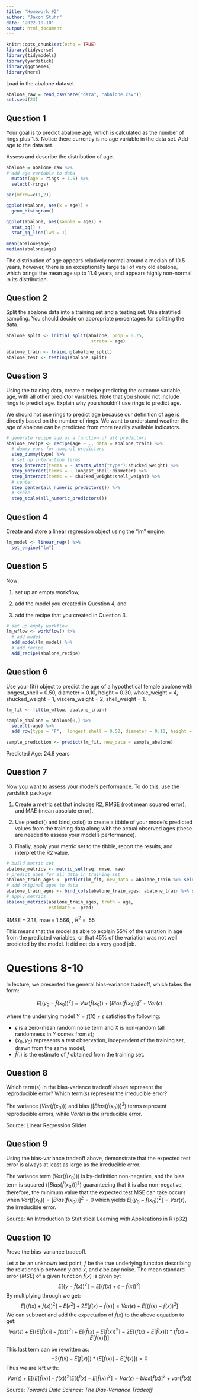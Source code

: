 ```yaml
---
title: 'Homework #2'
author: "Jaxon Stuhr"
date: "2022-10-10"
output: html_document
---
```


```r
knitr::opts_chunk$set(echo = TRUE)
library(tidyverse)
library(tidymodels)
library(yardstick)
library(ggthemes)
library(here)
```


Load in the abalone dataset
```r
abalone_raw = read_csv(here("data", "abalone.csv"))
set.seed(23)
```

## Question 1
Your goal is to predict abalone age, which is calculated as the number of rings plus 1.5. Notice there currently is no age variable in the data set. Add age to the data set.

Assess and describe the distribution of age.

```r
abalone = abalone_raw %>% 
# add age variable to data
  mutate(age = rings + 1.5) %>% 
  select(-rings)

par(mfrow=c(1,2))

ggplot(abalone, aes(x = age)) +
  geom_histogram()

ggplot(abalone, aes(sample = age)) +
  stat_qq() +
  stat_qq_line(lwd = 1)

mean(abalone$age)
median(abalone$age)
```

The distribution of age appears relatively normal around a median of 10.5 years, however, there is an exceptionally large tail of very old abalone, which brings the mean age up to 11.4 years, and appears highly non-normal in its distribution. 

## Question 2

Split the abalone data into a training set and a testing set. Use stratified sampling. You should decide on appropriate percentages for splitting the data.

```r
abalone_split <- initial_split(abalone, prop = 0.75,
                                strata = age)

abalone_train <- training(abalone_split)
abalone_test <- testing(abalone_split)
```

## Question 3

Using the training data, create a recipe predicting the outcome variable, age, with all other predictor variables. Note that you should not include rings to predict age. Explain why you shouldn’t use rings to predict age.

We should not use rings to predict age because our definition of age is directly based on the number of rings. We want to understand weather the age of abalone can be predicted from more readily available indicators.

```r
# generate recipe age as a function of all predictors
abalone_recipe <- recipe(age ~ ., data = abalone_train) %>% 
  # dummy vars for nominal predictors
  step_dummy(type) %>% 
  # set up interaction terms
  step_interact(terms = ~ starts_with("type"):shucked_weight) %>% 
  step_interact(terms = ~ longest_shell:diameter) %>% 
  step_interact(terms = ~ shucked_weight:shell_weight) %>%
  # center
  step_center(all_numeric_predictors()) %>%
  # scale
  step_scale(all_numeric_predictors())
```


## Question 4

Create and store a linear regression object using the "lm" engine.

```r
lm_model <- linear_reg() %>% 
  set_engine("lm")
```

## Question 5

Now:

1. set up an empty workflow,

2. add the model you created in Question 4, and

3. add the recipe that you created in Question 3.

```r
# set up empty workflow
lm_wflow <- workflow() %>% 
  # add model
  add_model(lm_model) %>% 
  # add recipe
  add_recipe(abalone_recipe)
```

## Question 6

Use your fit() object to predict the age of a hypothetical female abalone with longest_shell = 0.50, diameter = 0.10, height = 0.30, whole_weight = 4, shucked_weight = 1, viscera_weight = 2, shell_weight = 1.

```r
lm_fit <- fit(lm_wflow, abalone_train)

sample_abalone = abalone[0,] %>% 
  select(-age) %>% 
  add_row(type = "F",  longest_shell = 0.50, diameter = 0.10, height = 0.30, whole_weight = 4, shucked_weight = 1, viscera_weight = 2, shell_weight = 1)

sample_prediction <- predict(lm_fit, new_data = sample_abalone)
```

Predicted Age: 24.8 years

## Question 7

Now you want to assess your model’s performance. To do this, use the yardstick package:

1. Create a metric set that includes R2, RMSE (root mean squared error), and MAE (mean absolute error).

2. Use predict() and bind_cols() to create a tibble of your model’s predicted values from the training data along with the actual observed ages (these are needed to assess your model’s performance).

3. Finally, apply your metric set to the tibble, report the results, and interpret the R2 value.

```r
# build metric set
abalone_metrics <- metric_set(rsq, rmse, mae)
# predict ages for all data in training set
abalone_train_ages <- predict(lm_fit, new_data = abalone_train %>% select(-age))
# add original ages to data
abalone_train_ages <- bind_cols(abalone_train_ages, abalone_train %>% select(age))
# apply metrics
abalone_metrics(abalone_train_ages, truth = age, 
                estimate = .pred)
```

RMSE = 2.18, mae = 1.566, , $R^2$ = .55

This means that the model as able to explain 55% of the variation in age from the predicted variables, or that 45% of the variation was not well predicted by the model. It did not do a very good job.

# Questions 8-10

In lecture, we presented the general bias-variance tradeoff, which takes the form:

$$
E[(y_0 - \hat{f}(x_0))^2]=Var(\hat{f}(x_0))+[Bias(\hat{f}(x_0))]^2+Var(\epsilon)
$$

where the underlying model $Y=f(X)+\epsilon$ satisfies the following:

- $\epsilon$ is a zero-mean random noise term and $X$ is non-random (all randomness in $Y$ comes from $\epsilon$);
- $(x_0, y_0)$ represents a test observation, independent of the training set, drawn from the same model;
- $\hat{f}(.)$ is the estimate of $f$ obtained from the training set.

## Question 8
Which term(s) in the bias-variance tradeoff above represent the reproducible error? Which term(s) represent the irreducible error?

The variance ($Var(\hat{f}(x_0))$) and bias ($[Bias(\hat{f}(x_0))]^2$) terms represent reproducible errors, while $Var(\epsilon)$ is the irreducible error. 

Source: Linear Regression Slides

## Question 9
Using the bias-variance tradeoff above, demonstrate that the expected test error is always at least as large as the irreducible error.

The variance term ($Var(\hat{f}(x_0))$) is by-definition non-negative, and the bias term is squared ($[Bias(\hat{f}(x_0))]^2$) guaranteeing that it is also non-negative, therefore, the minimum value that the expected test MSE can take occurs when $Var(\hat{f}(x_0)) = [Bias(\hat{f}(x_0))]^2 = 0$ which yields $E[(y_0 - \hat{f}(x_0))^2] = Var(\epsilon)$, the irreducible error.

Source: An Introduction to Statistical Learning with Applications in R (p32)

## Question 10
Prove the bias-variance tradeoff.

Let $x$ be an unknown test point, $f$ be the true underlying function describing the relationship between $y$ and $x$, and $\epsilon$ be any noise. The mean standard error ($MSE$) of a given function $\hat{f}(x)$ is given by:
$$ E[(y - \hat{f}(x))^2] = E[(f(x) + \epsilon - \hat{f}(x))^2]$$
By multiplying through we get:
$$ E[(f(x) +  \hat{f}(x))^2] + E[\epsilon^2] + 2E[f(x) - \hat{f}(x)] = Var(\epsilon) + E[(f(x) - \hat{f}(x))^2]$$
We can subtract and add the expectation of $\hat{f}(x)$ to the above equation to get:
$$ Var(\epsilon) + E[(E[\hat{f}(x)]-f(x))^2] + E[(\hat{f}(x)-E[\hat{f}(x))^2] - 2E[(f(x) - E[\hat{f}(x)])  *(\hat{f}(x) - E[\hat{f}(x)])]$$

This last term can be rewritten as:
$$-2(f(x) - E[\hat{f}(x)])*(E[\hat{f}(x)]-E[\hat{f}(x)]) = 0$$
Thus we are left with:
$$Var(\epsilon) + E[(E[\hat{f}(x)]-f(x))^2] E[(\hat{f}(x)-E[\hat{f}(x))^2] = Var(\epsilon) + bias[\hat{f}(x)]^2 + var(\hat{f}(x))$$

Source: _Towards Data Science: The Bias-Variance Tradeoff_ 
